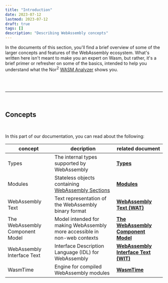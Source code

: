 ```yaml
---
title: "Introduction"
date: 2023-07-12
lastmod: 2023-07-12
draft: true
tags: []
description: "Describing WebAssembly concepts"
---
```


In the documents of this section, you'll find a brief overview of some of the larger concepts and features of the WebAssembly ecosystem. What's written here isn't meant to make you an expert on Wasm, but rather, it's a brief primer or refresher on some of the basics, intended to help you understand what the Nor<sup>2</sup> [WASM Analyzer](/) shows you.

<br />

<br />

---

<br />

## Concepts

<br/>

In this part of our documentation, you can read about the following:

| concept                           | decription                                                                                                                           | related document                                                |
| --------------------------------- | ------------------------------------------------------------------------------------------------------------------------------------ | --------------------------------------------------------------- |
| Types                             | The internal types supported by WebAssembly                                                                                          | [**Types**](1-types)                                            |    
| Modules                           | Stateless objects containing [WebAssembly Sections](/wasm/building-blocks#sections)                                                  | [**Modules**](2-modules    )                                    |
| WebAssembly Text                  | Text representation of the WebAssembly binary format                                                                                 | [**WebAssembly Text (WAT)**](3-wat)                             |
| The WebAssembly Component Model   | Model intended for making WebAssembly more accessible in non-web contexts                                                            | [**The WebAssembly Component Model**](4-component-model)        |   
| WebAssembly Interface Text        | Interface Description Language (IDL) for WebAssembly                                                                                 | [**WebAssembly Interface Text (WIT)**](5-wit)                   | 
| WasmTime                          | Engine for compiled WebAssembly modules                                                                                              | [**WasmTime**](6-wasmtime)                                      | 
